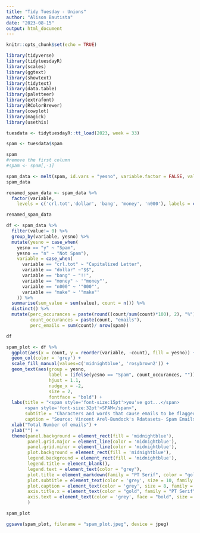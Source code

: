 ```yaml
---
title: "Tidy Tuesday - Unions"
author: "Alison Bautista"
date: "2023-08-15"
output: html_document
---
```


```r
knitr::opts_chunk$set(echo = TRUE)

library(tidyverse)
library(tidytuesdayR)
library(scales)
library(ggtext)
library(showtext)
library(tidytext)
library(data.table)
library(paletteer)
library(extrafont)
library(RColorBrewer)
library(cowplot)
library(magick)
library(usethis)
```

```r
tuesdata <- tidytuesdayR::tt_load(2023, week = 33)

spam <- tuesdata$spam

spam
#remove the first column
#spam <- spam[,-1]

```
```r
spam_data <- melt(spam, id.vars = "yesno", variable.factor = FALSE, value.factor = FALSE)
spam_data
```
```r
renamed_spam_data <- spam_data %>%
  factor(variable, 
    levels = c('crl.tot','dollar', 'bang', 'money', 'n000'), labels = c("Capitalized Letter", "$$", "!!", '"money"', '"000"'))

renamed_spam_data
```



```r
df <- spam_data %>% 
  filter(value!= 0) %>% 
  group_by(variable, yesno) %>%
  mutate(yesno = case_when(
    yesno == "y" ~ "Spam",
    yesno == "n" ~ "Not Spam"),
    variable = case_when(
      variable == "crl.tot" ~ "Capitalized Letter",
      variable == "dollar" ~"$$",
      variable == "bang" ~ "!!",
      variable == "money" ~ '"money"',
      variable == "n000" ~ '"000"',
      variable == "make" ~ '"make"'
    )) %>% 
  summarise(sum_value = sum(value), count = n()) %>%
  distinct() %>%
  mutate(perc_occurances = paste(round((count/sum(count)*100), 2), "%"),
         count_occurances = paste(count, "emails"),
         perc_emails = sum(count)/ nrow(spam))

df
```




```r

spam_plot <- df %>%
  ggplot(aes(x = count, y = reorder(variable, -count), fill = yesno)) + 
  geom_col(color = 'grey') +
  scale_fill_manual(values=c('midnightblue', 'rosybrown2')) +
  geom_text(aes(group = yesno, 
                label = (ifelse(yesno == "Spam", count_occurances, ""))),
                hjust = 1.1, 
                nudge_x = -2,
                size = 2, 
                fontface = "bold") + 
  labs(title = "<span style='font-size:15pt'>you've got...</span>
       <span style='font-size:32pt'>SPAM</span>",
       subtitle = "Characters and words that cause emails to be flagged as Spam.\nTotal length of columns indicate how many emails out of the 4600 contained the specified characters, \nand how many emails which contain those characters are flagged as spam",
       caption = "Source: Vincent Arel-Bundock's Rdatasets- Spam Emails | Data Viz by Alison Bautista") +
  xlab("Total Number of emails") +
  ylab("") +
  theme(panel.background = element_rect(fill = 'midnightblue'),
        panel.grid.major = element_line(color = 'midnightblue'),
        panel.grid.minor = element_line(color = 'midnightblue'),
        plot.background = element_rect(fill = 'midnightblue'),
        legend.background = element_rect(fill = 'midnightblue'),
        legend.title = element_blank(),
        legend.text = element_text(color = "grey"),
        plot.title = element_markdown(family = "PT Serif", color = "gold", face = "bold"),
        plot.subtitle = element_text(color = 'grey', size = 10, family = "Spot Mono"),
        plot.caption = element_text(color = 'grey', size = 8, family = "Spot Mono"),
        axis.title.x = element_text(color = "gold", family = "PT Serif"),
        axis.text = element_text(color = 'grey', face = "bold", size = 9, family = "PT Serif")
        )

spam_plot
```

```r
ggsave(spam_plot, filename = "spam_plot.jpeg", device = jpeg)
```


